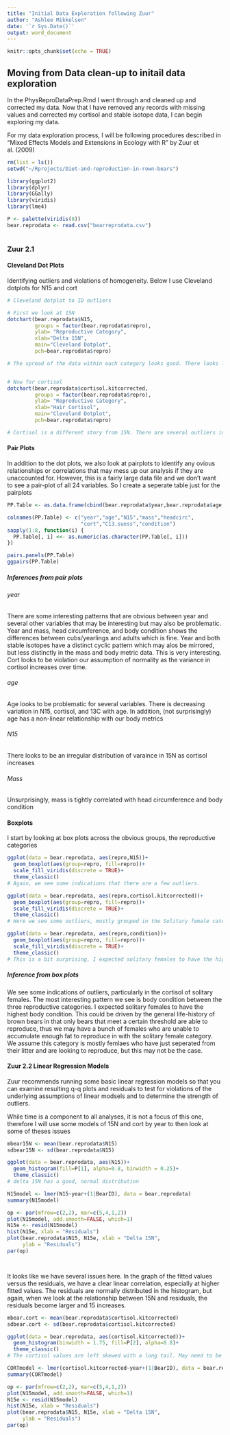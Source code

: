 ```yaml
---
title: "Initial Data Exploration following Zuur"
author: "Ashlee Mikkelsen"
date: '`r Sys.Date()`'
output: word_document
---
```


```r
knitr::opts_chunk$set(echo = TRUE)
```

## Moving from Data clean-up to initail data exploration

In the PhysReproDataPrep.Rmd I went through and cleaned up and corrected my data.
Now that I have removed any records with missing values and corrected my cortisol and stable isotope data, I can begin exploring my data.

For my data exploration process, I will be following procedures described in "Mixed Effects Models and Extensions in Ecology with R" by Zuur et al. (2009)


```r
rm(list = ls())
setwd("~/Rprojects/Diet-and-reproduction-in-rown-bears")

library(ggplot2)
library(dplyr)
library(GGally)
library(viridis)
library(lme4)

P <- palette(viridis(8))
bear.reprodata <- read.csv("bearreprodata.csv")



```


### Zuur 2.1

#### Cleveland Dot Plots

Identifying outliers and violations of homogeneity. Below I use Cleveland dotplots for N15 and cort

```r
# Cleveland dotplot to ID outliers

# First we look at 15N
dotchart(bear.reprodata$N15,
         groups = factor(bear.reprodata$repro),
         ylab= "Reproductive Category",
         xlab="Delta 15N",
         main="Cleveland Dotplot",
         pch=bear.reprodata$repro)

# The spread of the data within each category looks good. There looks like there is one outlier in the WithMothercategory.


# Now for cortisol
dotchart(bear.reprodata$cortisol.kitcorrected,
         groups = factor(bear.reprodata$repro),
         ylab= "Reproductive Category",
         xlab="Hair Cortisol",
         main="Cleveland Dotplot",
         pch=bear.reprodata$repro)

# Cortisol is a different story from 15N. There are several outliers in the Soliary female category and one in the WithCubs category. All three categories have similar spreads, but there does seem to be some structure to this, possibly violating our assumptions of homogeneity.


```

#### Pair Plots

In addition to the dot plots, we also look at pairplots to identify any ovious relationships or correlations that may mess up our analysis if they are unaccounted for. However, this is a fairly large data file and we don't want to see a pair-plot of all 24 variables. So I create a seperate table just for the pairplots
```r

PP.Table <- as.data.frame(cbind(bear.reprodata$year,bear.reprodata$age, bear.reprodata$N15, bear.reprodata$mass,bear.reprodata$headcirc,bear.reprodata$cortisol.kitcorrected, bear.reprodata$C13.suess, bear.reprodata$condition))

colnames(PP.Table) <- c("year","age","N15","mass","headcirc",
                        "cort","C13.suess","condition")
sapply(1:8, function(i) {
  PP.Table[, i] <<- as.numeric(as.character(PP.Table[, i]))
})

pairs.panels(PP.Table)
ggpairs(PP.Table)

```
##### Inferences from pair plots

###### year

There are some interesting patterns that are obvious between year and several other variables that may be interesting but may also be  problematic. 
  Year and mass, head circumference, and body condition shows the differences between cubs/yearlings and adults which is fine. Year and both stable isotopes have a distinct cyclic pattern which may alos be mirrored, but less distinctly in the mass and body metric data. This is very interesting. Cort looks to be violation our assumption of normality as the variance in cortisol increases over time.
  
###### age

Age looks to be problematic for several variables. There is decreasing variation in N15, cortisol, and 13C with age. In addition, (not surprisingly) age has a non-linear relationship with our body metrics

###### N15

There looks to be an irregular distribution of varaince in 15N as cortisol increases

###### Mass

Unsurprisingly, mass is tightly correlated with head circumference and body condition


#### Boxplots

I start by looking at box plots across the obvious groups, the reproductive categories
```r

ggplot(data = bear.reprodata, aes(repro,N15))+
  geom_boxplot(aes(group=repro, fill=repro))+
  scale_fill_viridis(discrete = TRUE)+
  theme_classic()
# Again, we see some indications that there are a few outliers.

ggplot(data = bear.reprodata, aes(repro,cortisol.kitcorrected))+
  geom_boxplot(aes(group=repro, fill=repro))+
  scale_fill_viridis(discrete = TRUE)+
  theme_classic()
# Here we see some outliers, mostly grouped in the Solitary female category

ggplot(data = bear.reprodata, aes(repro,condition))+
  geom_boxplot(aes(group=repro, fill=repro))+
  scale_fill_viridis(discrete = TRUE)+
  theme_classic()
# This is a bit surprising, I expected solitary females to have the highest body condition. This could be driven by the general life-history of brown bears in that only bears that meet a certain threshold are able to reproduce, thus we may have a bunch of females who are unable to accumulate enough fat to reproduce in with the solitary female category. We assume this category is mostly femlaes who have just seperated from their litter and are looking to reproduce, but this may not be the case.

```
##### Inference from box plots 

We see some indications of outliers, particularly in the cortisol of solitary females. The most interesting pattern we see is body condition between the three reproductive categories. I expected solitary females to have the highest body condition. This could be driven by the general life-history of brown bears in that only bears that meet a certain threshold are able to reproduce, thus we may have a bunch of females who are unable to accumulate enough fat to reproduce in with the solitary female category. We assume this category is mostly femlaes who have just seperated from their litter and are looking to reproduce, but this may not be the case.

#### Zuur 2.2 Linear Regression Models

Zuur recommends running some basic linear regression models so that you can examine resulting q-q plots and residuals to test for violations of the underlying assumptions of linear modsels and to determine the strength of outliers.

While time is a component to all analyses, it is not a focus of this one, therefore I will use some models of 15N and cort by year to then look at some of theses issues

```r
mbear15N <- mean(bear.reprodata$N15)
sdbear15N <- sd(bear.reprodata$N15)

ggplot(data = bear.reprodata, aes(N15))+
  geom_histogram(fill=P[1], alpha=0.8, binwidth = 0.25)+
  theme_classic()
# delta 15N has a good, normal distribution

N15model <- lmer(N15~year+(1|BearID), data = bear.reprodata)
summary(N15model)

op <- par(mfrow=c(2,2), mar=c(5,4,1,2))
plot(N15model, add.smooth=FALSE, which=1)
N15e <- resid(N15model)
hist(N15e, xlab = "Residuals")
plot(bear.reprodata$N15, N15e, xlab = "Delta 15N",
     ylab = "Residuals")
par(op)




```

It looks like we have several issues here. In the graph of the fitted values versus the residuals, we have a clear linear correlation, especially at higher fitted values. The residuals are normally distributed in the histogram, but again, when we look at the relationship between 15N and residuals, the residuals become larger and 15 increases.

```r

mbear.cort <- mean(bear.reprodata$cortisol.kitcorrected)
sdbear.cort <- sd(bear.reprodata$cortisol.kitcorrected)

ggplot(data = bear.reprodata, aes(cortisol.kitcorrected))+
  geom_histogram(binwidth = 1.75, fill=P[2], alpha=0.8)+
  theme_classic()
# The cortisol values are left skewed with a long tail. May need to be transformed

CORTmodel <- lmer(cortisol.kitcorrected~year+(1|BearID), data = bear.reprodata)
summary(CORTmodel)

op <- par(mfrow=c(2,2), mar=c(5,4,1,2))
plot(N15model, add.smooth=FALSE, which=1)
N15e <- resid(N15model)
hist(N15e, xlab = "Residuals")
plot(bear.reprodata$N15, N15e, xlab = "Delta 15N",
     ylab = "Residuals")
par(op)



```

